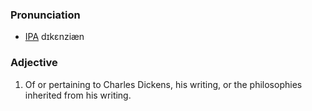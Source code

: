 ===Pronunciation===
*[[IPA]] dɪkεnziæn

===Adjective===
# Of or pertaining to Charles Dickens, his writing, or the philosophies inherited from his writing.
